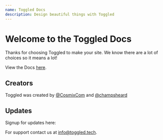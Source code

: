```yaml
---
name: Toggled Docs
description: Design beautiful things with Toggled
---
```


# Welcome to the Toggled Docs

Thanks for choosing Toggled to make your site. We know there are a lot of choices so it means a lot!

View the Docs [here](./Development).

## Creators

Toggled was created by <a href="//github.com/cosmixcom">@CosmixCom</a> and <a href="//github.com/champsheard">@champsheard</a>

## Updates

Signup for updates here:

<toggledEmail data-name="docsForm"></toggledEmail>

<googleAnalytics data-tag="G-XJV1Z34Z2K"></googleAnalytics>

For support contact us at <a href="mailto:info@toggled.tech">info@toggled.tech</a>.
